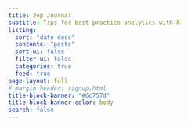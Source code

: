 ```yaml
---
title: Jep Journal
subtitle: Tips for best practice analytics with R
listing:
  sort: "date desc"
  contents: "posts"
  sort-ui: false
  filter-ui: false
  categories: true
  feed: true
page-layout: full
# margin-header: signup.html
title-block-banner: "#6c757d"
title-block-banner-color: body
search: false
---
```

